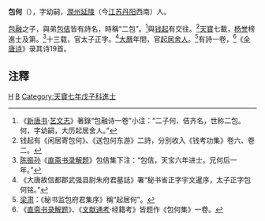 '''包何'''（{{bd|?||?|}}），字幼嗣，[[潤州|潤州]][[延陵|延陵]]（今[[江苏|江苏]][[丹阳|丹阳]]西南）人。

[[包融|包融]]之子，與弟[[包佶|包佶]]皆有詩名，時稱“二包”。<ref>《[[新唐书|新唐书]]·[[艺文志|艺文志]]》著錄“包融诗一卷”小注：“二子何、佶齐名，世称二包。何，字幼嗣，大历起居舍人。”</ref>與[[钱起|钱起]]有交往。<ref>钱起有《闲居寄包何》、《送包何东游》二詩，分別收入《钱考功集》卷六、卷二。</ref>[[天寶|天寶]]七載，[[杨誉|杨誉]]榜進士及第。<ref>[[陈振孙|陈振孙]]《[[直斋书录解题|直斋书录解题]]》包佶集下注：“包佶，天宝六年进士。兄何后一年。”</ref>十三载，官太子正字。<ref>《大唐故信都郡武强县尉朱府君墓誌》署“秘书省正字宇文暹序，太子正字包何铭。”</ref>[[大曆|大曆]]年間，官[[起居舍人|起居舍人]]。<ref>[[梁肃|梁肃]]：《秘书监包府君集序》稱“起居何”。</ref>有詩一卷，<ref>《[[直斋书录解题|直斋书录解题]]》、《[[文献通考|文献通考]]·经籍考》皆题作《包何集》一卷。</ref>《[[全唐诗|全唐诗]]》录其诗19首。

==注釋==
{{reflist|2}}

[[Category:包姓|H]]
[[Category:唐朝人|B]]
[[Category:天寶七年戊子科進士|Category:天寶七年戊子科進士]]